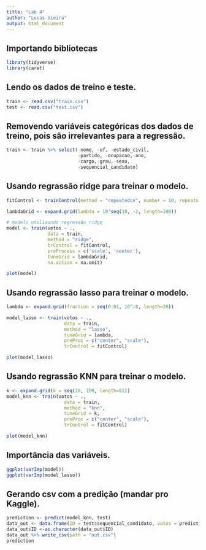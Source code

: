 ```yaml
---
title: "Lab 4"
author: "Lucas Vieira"
output: html_document
---
```


## Importando bibliotecas
```r
library(tidyverse)
library(caret)
```

## Lendo os dados de treino e teste.
```r
train <- read.csv("train.csv")
test <- read.csv("test.csv")
```

## Removendo variáveis categóricas dos dados de treino, pois são irrelevantes para a regressão.
```r
train <- train %>% select(-nome, -uf, -estado_civil, 
                          -partido, -ocupacao,-ano, 
                          -cargo,-grau,-sexo, 
                          -sequencial_candidato)
```

## Usando regrassão ridge para treinar o modelo.
```r
fitControl <- trainControl(method = "repeatedcv", number = 10, repeats = 10)

lambdaGrid <- expand.grid(lambda = 10^seq(10, -2, length=100))

# modelo utilizando regressão ridge
model <- train(votos ~ ., 
               data = train,
               method = "ridge",
               trControl = fitControl,
               preProcess = c('scale', 'center'),
               tuneGrid = lambdaGrid,
               na.action = na.omit)

plot(model)
```

## Usando regrassão lasso para treinar o modelo.

```r
lambda <- expand.grid(fraction = seq(0.01, 10^-8, length=20))

model_lasso <- train(votos ~ ., 
                     data = train, 
                     method = "lasso", 
                     tuneGrid = lambda,
                     preProc = c("center", "scale"),
                     trControl = fitControl)

plot(model_lasso)
```


## Usando regrassão KNN para treinar o modelo.

```r
k <- expand.grid(k = seq(20, 100, length=81))
model_knn <- train(votos ~ ., 
                     data = train, 
                     method = "knn", 
                     tuneGrid = k,
                     preProc = c("center", "scale"),
                     trControl = fitControl)

plot(model_knn)
```


## Importância das variáveis.

```r
ggplot(varImp(model))
ggplot(varImp(model_lasso))
```

## Gerando csv com a predição (mandar pro Kaggle).
```r
prediction <- predict(model_knn, test)  
data_out <- data.frame(ID = test$sequencial_candidato, votos = prediction) 
data_out$ID <-as.character(data_out$ID)  
data_out %>% write_csv(path = "out.csv") 
prediction
```